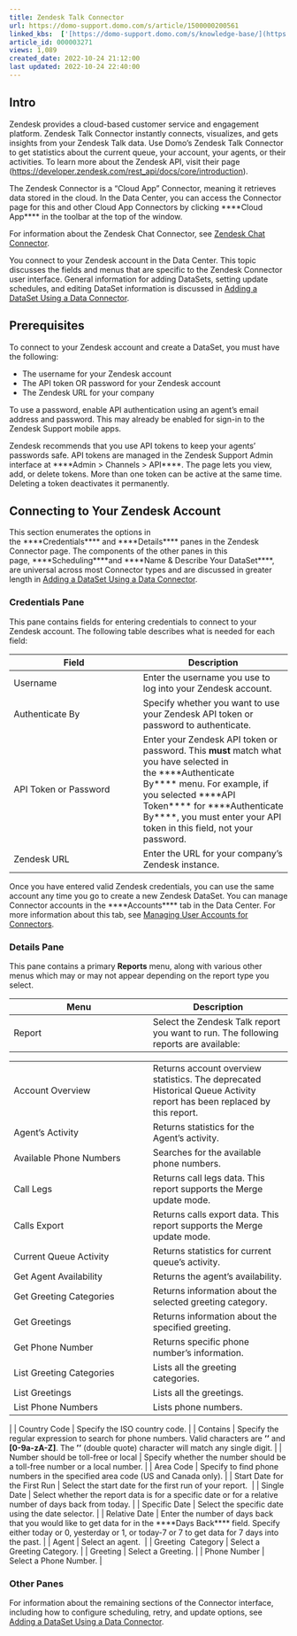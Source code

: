 ```yaml
---
title: Zendesk Talk Connector
url: https://domo-support.domo.com/s/article/1500000200561
linked_kbs:  ['[https://domo-support.domo.com/s/knowledge-base/](https://domo-support.domo.com/s/knowledge-base/)', '[https://domo-support.domo.com/s/](https://domo-support.domo.com/s/)', '[https://domo-support.domo.com/s/topic/0TO5w000000ZammGAC](https://domo-support.domo.com/s/topic/0TO5w000000ZammGAC)', '[https://domo-support.domo.com/s/topic/0TO5w000000ZanLGAS](https://domo-support.domo.com/s/topic/0TO5w000000ZanLGAS)', '[https://domo-support.domo.com/s/topic/0TO5w000000ZaoQGAS](https://domo-support.domo.com/s/topic/0TO5w000000ZaoQGAS)', '[https://domo-support.domo.com/s/article/360042929674](https://domo-support.domo.com/s/article/360042929674)', '[https://domo-support.domo.com/s/article/360042926274](https://domo-support.domo.com/s/article/360042926274)', '[https://domo-support.domo.com/s/article/360042926054](https://domo-support.domo.com/s/article/360042926054)', '[https://domo-support.domo.com/s/article/1500000200561](https://domo-support.domo.com/s/article/1500000200561)', '[https://domo-support.domo.com/s/topic/0TO5w000000ZaoQGAS/api-connectors](https://domo-support.domo.com/s/topic/0TO5w000000ZaoQGAS/api-connectors)', '[https://domo-support.domo.com/s/article/360043429933](https://domo-support.domo.com/s/article/360043429933)', '[https://domo-support.domo.com/s/article/360043429953](https://domo-support.domo.com/s/article/360043429953)', '[https://domo-support.domo.com/s/article/360042925494](https://domo-support.domo.com/s/article/360042925494)', '[https://domo-support.domo.com/s/article/4408174643607](https://domo-support.domo.com/s/article/4408174643607)', '[https://domo-support.domo.com/s/article/360043429913](https://domo-support.domo.com/s/article/360043429913)', '[https://domo-support.domo.com/s/login/](https://domo-support.domo.com/s/login/)']
article_id: 000003271
views: 1,089
created_date: 2022-10-24 21:12:00
last updated: 2022-10-24 22:40:00
---
```




Intro
-----


Zendesk provides a cloud-based customer service and engagement platform. Zendesk Talk Connector instantly connects, visualizes, and gets insights from your Zendesk Talk data. Use Domo's Zendesk Talk Connector to get statistics about the current queue, your account, your agents, or their activities. To learn more about the Zendesk API, visit their page (<https://developer.zendesk.com/rest_api/docs/core/introduction>).


The Zendesk Connector is a "Cloud App" Connector, meaning it retrieves data stored in the cloud. In the Data Center, you can access the Connector page for this and other Cloud App Connectors by clicking ****Cloud App**** in the toolbar at the top of the window.


For information about the Zendesk Chat Connector, see [Zendesk Chat Connector](/s/article/360042929674 "Zendesk Chat Connector").


You connect to your Zendesk account in the Data Center. This topic discusses the fields and menus that are specific to the Zendesk Connector user interface. General information for adding DataSets, setting update schedules, and editing DataSet information is discussed in [Adding a DataSet Using a Data Connector](/s/article/360042926274 "Adding a DataSet Using a Data Connector").


Prerequisites
-------------


To connect to your Zendesk account and create a DataSet, you must have the following:


* The username for your Zendesk account
* The API token OR password for your Zendesk account
* The Zendesk URL for your company


To use a password, enable API authentication using an agent's email address and password. This may already be enabled for sign-in to the Zendesk Support mobile apps.


Zendesk recommends that you use API tokens to keep your agents' passwords safe. API tokens are managed in the Zendesk Support Admin interface at ****Admin > Channels > API****. The page lets you view, add, or delete tokens. More than one token can be active at the same time. Deleting a token deactivates it permanently.


Connecting to Your Zendesk Account
----------------------------------


This section enumerates the options in the ****Credentials**** and ****Details**** panes in the Zendesk Connector page. The components of the other panes in this page, ****Scheduling****and ****Name & Describe Your DataSet****, are universal across most Connector types and are discussed in greater length in [Adding a DataSet Using a Data Connector](/s/article/360042926274 "Adding a DataSet Using a Data Connector").


### Credentials Pane


This pane contains fields for entering credentials to connect to your Zendesk account. The following table describes what is needed for each field:  




| Field | Description |
| --- | --- |
| Username | Enter the username you use to log into your Zendesk account. |
| Authenticate By | Specify whether you want to use your Zendesk API token or password to authenticate.  |
| API Token or Password | Enter your Zendesk API token or password. This **must** match what you have selected in the ****Authenticate By**** menu. For example, if you selected ****API Token**** for ****Authenticate By****, you must enter your API token in this field, not your password. |
| Zendesk URL | Enter the URL for your company's Zendesk instance. |


Once you have entered valid Zendesk credentials, you can use the same account any time you go to create a new Zendesk DataSet. You can manage Connector accounts in the ****Accounts**** tab in the Data Center. For more information about this tab, see [Managing User Accounts for Connectors](/s/article/360042926054 "Managing User Accounts for Connectors").


### Details Pane


This pane contains a primary **Reports** menu, along with various other menus which may or may not appear depending on the report type you select.




| Menu | Description |
| --- | --- |
| Report | Select the Zendesk Talk report you want to run. The following reports are available:

|  |  |
| --- | --- |
| Account Overview | Returns account overview statistics. The deprecated Historical Queue Activity report has been replaced by this report. |
| Agent's Activity | Returns statistics for the Agent's activity. |
| Available Phone Numbers | Searches for the available phone numbers. |
| Call Legs | Returns call legs data. This report supports the Merge update mode. |
| Calls Export | Returns calls export data. This report supports the Merge update mode. |
| Current Queue Activity | Returns statistics for current queue's activity. |
| Get Agent Availability | Returns the agent's availability. |
| Get Greeting Categories | Returns information about the selected greeting category. |
| Get Greetings | Returns information about the specified greeting. |
| Get Phone Number | Returns specific phone number's information. |
| List Greeting Categories | Lists all the greeting categories. |
| List Greetings | Lists all the greetings. |
| List Phone Numbers | Lists phone numbers. |

 |
| Country Code | Specify the ISO country code. |
| Contains | Specify the regular expression to search for phone numbers. Valid characters are **''** and **[0-9a-zA-Z]**. The **''** (double quote) character will match any single digit. |
| Number should be toll-free or local | Specify whether the number should be a toll-free number or a local number. |
| Area Code | Specify to find phone numbers in the specified area code (US and Canada only). |
| Start Date for the First Run | Select the start date for the first run of your report.  |
| Single Date | Select whether the report data is for a specific date or for a relative number of days back from today. |
| Specific Date | Select the specific date using the date selector. |
| Relative Date | Enter the number of days back that you would like to get data for in the ****Days Back**** field. Specify either today or 0, yesterday or 1, or today-7 or 7 to get data for 7 days into the past. |
| Agent | Select an agent.  |
| Greeting  Category | Select a Greeting Category. |
| Greeting | Select a Greeting. |
| Phone Number | Select a Phone Number. |


### Other Panes


For information about the remaining sections of the Connector interface, including how to configure scheduling, retry, and update options, see [Adding a DataSet Using a Data Connector](/s/article/360042926274 "Adding a DataSet Using a Data Connector").

